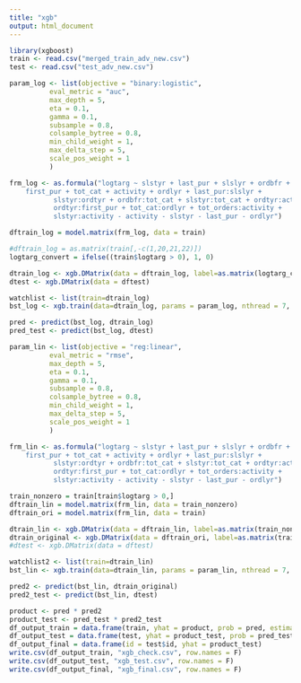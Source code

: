 ```yaml
---
title: "xgb"
output: html_document
---
```


```r
library(xgboost)
train <- read.csv("merged_train_adv_new.csv")
test <- read.csv("test_adv_new.csv")
```

```r
param_log <- list(objective = "binary:logistic",
          eval_metric = "auc",
          max_depth = 5,
          eta = 0.1,
          gamma = 0.1, 
          subsample = 0.8,
          colsample_bytree = 0.8, 
          min_child_weight = 1,
          max_delta_step = 5,
          scale_pos_weight = 1
          )
```


```r
frm_log <- as.formula("logtarg ~ slstyr + last_pur + slslyr + ordbfr + ordtyr + tot_orders + 
    first_pur + tot_cat + activity + ordlyr + last_pur:slslyr + 
           slstyr:ordtyr + ordbfr:tot_cat + slstyr:tot_cat + ordtyr:activity + 
           ordtyr:first_pur + tot_cat:ordlyr + tot_orders:activity + 
           slstyr:activity - activity - slstyr - last_pur - ordlyr")

dftrain_log = model.matrix(frm_log, data = train)

#dftrain_log = as.matrix(train[,-c(1,20,21,22)])
logtarg_convert = ifelse((train$logtarg > 0), 1, 0)

dtrain_log <- xgb.DMatrix(data = dftrain_log, label=as.matrix(logtarg_convert))
dtest <- xgb.DMatrix(data = dftest)

watchlist <- list(train=dtrain_log)
bst_log <- xgb.train(data=dtrain_log, params = param_log, nthread = 7, nround=1000, watchlist=watchlist)
```


```r
pred <- predict(bst_log, dtrain_log)
pred_test <- predict(bst_log, dtest)
```


```r
param_lin <- list(objective = "reg:linear",
          eval_metric = "rmse",
          max_depth = 5,
          eta = 0.1,
          gamma = 0.1, 
          subsample = 0.8,
          colsample_bytree = 0.8, 
          min_child_weight = 1,
          max_delta_step = 5,
          scale_pos_weight = 1
          )
```


```r
frm_lin <- as.formula("logtarg ~ slstyr + last_pur + slslyr + ordbfr + ordtyr + tot_orders + 
    first_pur + tot_cat + activity + ordlyr + last_pur:slslyr + 
           slstyr:ordtyr + ordbfr:tot_cat + slstyr:tot_cat + ordtyr:activity + 
           ordtyr:first_pur + tot_cat:ordlyr + tot_orders:activity + 
           slstyr:activity - activity - slstyr - last_pur - ordlyr")

train_nonzero = train[train$logtarg > 0,]
dftrain_lin = model.matrix(frm_lin, data = train_nonzero)
dftrain_ori = model.matrix(frm_lin, data = train)

dtrain_lin <- xgb.DMatrix(data = dftrain_lin, label=as.matrix(train_nonzero$logtarg))
dtrain_original <- xgb.DMatrix(data = dftrain_ori, label=as.matrix(train$logtarg))
#dtest <- xgb.DMatrix(data = dftest)

watchlist2 <- list(train=dtrain_lin)
bst_lin <- xgb.train(data=dtrain_lin, params = param_lin, nthread = 7, nround=1000, watchlist=watchlist2)
```


```r
pred2 <- predict(bst_lin, dtrain_original)
pred2_test <- predict(bst_lin, dtest)
```


```r
product <- pred * pred2
product_test <- pred_test * pred2_test
df_output_train = data.frame(train, yhat = product, prob = pred, estimate = pred2)
df_output_test = data.frame(test, yhat = product_test, prob = pred_test, estimate = pred2_test)
df_output_final = data.frame(id = test$id, yhat = product_test)
write.csv(df_output_train, "xgb_check.csv", row.names = F)
write.csv(df_output_test, "xgb_test.csv", row.names = F)
write.csv(df_output_final, "xgb_final.csv", row.names = F)
```

